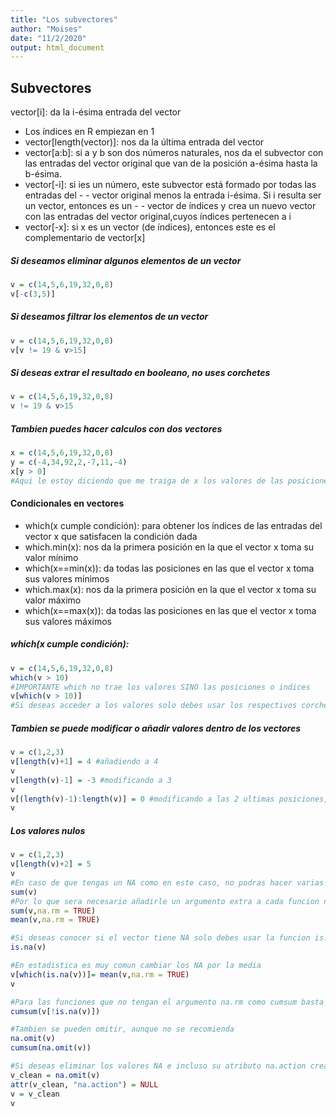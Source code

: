 ```yaml
---
title: "Los subvectores"
author: "Moises"
date: "11/2/2020"
output: html_document
---
```


## Subvectores

vector[i]: da la i-ésima entrada del vector

- Los índices en R empiezan en 1
- vector[length(vector)]: nos da la última entrada del vector
- vector[a:b]: si a y b son dos números naturales, nos da el subvector con las entradas del vector original que van de la posición a-ésima hasta la b-ésima.
- vector[-i]: si ies un número, este subvector está formado por todas las entradas del - - vector original menos la entrada i-ésima. Si i resulta ser un vector, entonces es un - - vector de índices y crea un nuevo vector con las entradas del vector original,cuyos índices pertenecen a i
- vector[-x]: si x es un vector (de índices), entonces este es el complementario de vector[x]


##### Si deseamos eliminar algunos elementos de un vector
```r
v = c(14,5,6,19,32,0,8)
v[-c(3,5)]
```

##### Si deseamos filtrar los elementos de un vector
```r
v = c(14,5,6,19,32,0,8)
v[v != 19 & v>15]
```

##### Si deseas extrar el resultado en booleano, no uses corchetes
```r
v = c(14,5,6,19,32,0,8)
v != 19 & v>15
```


##### Tambien puedes hacer calculos con dos vectores
```r
x = c(14,5,6,19,32,0,8)
y = c(-4,34,92,2,-7,11,-4)
x[y > 0]
#Aqui le estoy diciendo que me traiga de x los valores de las posiciones que tengan valores mayores a 0 en y
```






#### Condicionales en vectores
- which(x cumple condición): para obtener los índices de las entradas del vector x
que satisfacen la condición dada
- which.min(x): nos da la primera posición en la que el vector x
toma su valor mínimo
- which(x==min(x)): da todas las posiciones en las que el vector x
toma sus valores mínimos
- which.max(x): nos da la primera posición en la que el vector x
toma su valor máximo
- which(x==max(x)): da todas las posiciones en las que el vector x
toma sus valores máximos

##### which(x cumple condición):
```r
v = c(14,5,6,19,32,0,8)
which(v > 10)
#IMPORTANTE which no trae los valores SINO las posiciones o indices
v[which(v > 10)]
#Si deseas acceder a los valores solo debes usar los respectivos corchetes
```

##### Tambien se puede modificar o añadir valores dentro de los vectores
```r
v = c(1,2,3)
v[length(v)+1] = 4 #añadiendo a 4
v
v[length(v)-1] = -3 #modificando a 3
v
v[(length(v)-1):length(v)] = 0 #modificando a las 2 ultimas posiciones, ten muy en cuenta usar parentesis en el primer argumento
v
```

##### Los valores nulos
```r
v = c(1,2,3)
v[length(v)+2] = 5
v
#En caso de que tengas un NA como en este caso, no podras hacer varias de las funciones en tu vector como por ejemplo sum()
sum(v)
#Por lo que sera necesario añadirle un argumento extra a cada funcion na.rm = TRUE
sum(v,na.rm = TRUE)
mean(v,na.rm = TRUE)

#Si deseas conocer si el vector tiene NA solo debes usar la funcion is.na(v)
is.na(v)

#En estadistica es muy comun cambiar los NA por la media
v[which(is.na(v))]= mean(v,na.rm = TRUE)
v

#Para las funciones que no tengan el argumento na.rm como cumsum basta con hacer lo siguiente
cumsum(v[!is.na(v)])

#Tambien se pueden omitir, aunque no se recomienda
na.omit(v)
cumsum(na.omit(v))

#Si deseas eliminar los valores NA e incluso su atributo na.action creado por na.omit (que es donde se han guardado los NA) basta con hacer lo siguiente
v_clean = na.omit(v)
attr(v_clean, "na.action") = NULL 
v = v_clean
v
```




